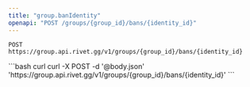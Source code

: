 ```yaml
---
title: "group.banIdentity"
openapi: "POST /groups/{group_id}/bans/{identity_id}"
---
```


```
POST https://group.api.rivet.gg/v1/groups/{group_id}/bans/{identity_id}
```


<RequestExample>
```bash curl
curl -X POST -d '@body.json' 'https://group.api.rivet.gg/v1/groups/{group_id}/bans/{identity_id}'
```
</RequestExample>
